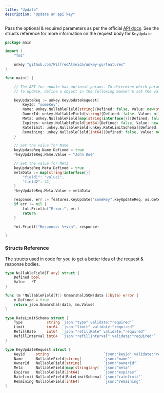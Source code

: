 ```yaml
---
title: "Update"
description: "Update an api key"
---
```


Pass the optional & required parameters as per the official [API docs](https://unkey.com/docs/api-reference/keys/update). See the structs reference for more information on the request body for `KeyUpdate`

```go
package main

import (
	"fmt"

	unkey "github.com/WilfredAlmeida/unkey-go/features"
)

func main() {

	// The API for update has optional params. To determine which params to update, a custome type is made which mimics the behaviour of `undefined`/`null`.
	// To update, define a object in the following manner & set the value for the fields you want to update following on.

	keyUpdateReq := unkey.KeyUpdateRequest{
		KeyId: "someKey",
		Name: unkey.NullableField[string]{Defined: false, Value: new(string)},
		OwnerId: unkey.NullableField[string]{Defined: false, Value: nil},
		Meta: unkey.NullableField[map[string]interface{}]{Defined: false, Value: new(map[string]interface{})},
		Expires: unkey.NullableField[int64]{Defined: false, Value: new(int64)},
		Ratelimit: unkey.NullableField[unkey.RateLimitSchema]{Defined: false, Value: nil},
		Remaining: unkey.NullableField[int64]{Defined: false, Value: new(int64)},
	}

	// Set the value for Name
	keyUpdateReq.Name.Defined = true
	*keyUpdateReq.Name.Value = "John Doe"

	// Set the value for Meta
	keyUpdateReq.Meta.Defined = true
	metaData := map[string]interface{}{
		"field1": "value1",
		"field2": 42,
	}
	*keyUpdateReq.Meta.Value = metaData

	response, err := features.KeyUpdate("someKey",keyUpdateReq, os.Getenv("AUTH_TOKEN"))
	if err != nil {
		fmt.Println("Error:", err)
		return
	}

	fmt.Printf("Response: %+v\n", response)

}
```

### Structs Reference

The structs used in code for you to get a better idea of the request & response bodies.

```go
type NullableField[T any] struct {
	Defined bool
	Value   *T
}

func (m *NullableField[T]) UnmarshalJSON(data []byte) error {
	m.Defined = true
	return json.Unmarshal(data, &m.Value)
}

type RateLimitSchema struct {
	Type           string `json:"type" validate:"required"`
	Limit          int64  `json:"limit" validate:"required"`
	RefillRate     int64  `json:"refillRate" validate:"required"`
	RefillInterval int64  `json:"refillInterval" validate:"required"`
}

type KeyUpdateRequest struct {
	KeyId     string                         `json:"keyId" validate:"required"`
	Name      NullableField[string]          `json:"name"`
	OwnerId   NullableField[string]          `json:"ownerId"`
	Meta      NullableField[map[string]any]  `json:"meta"`
	Expires   NullableField[int64]           `json:"expires"`
	Ratelimit NullableField[RateLimitSchema] `json:"ratelimit"`
	Remaining NullableField[int64]           `json:"remaining"`
}
```
